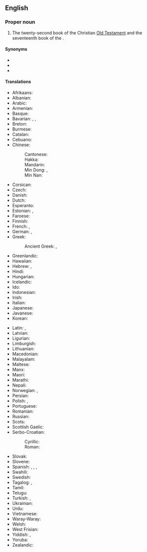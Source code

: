 {{book of the Bible|Song of Solomon}}

==English==

===Proper noun===
{{en-proper noun|head=[[song|Song]] of Songs}}

# {{lb|en|biblical}} The twenty-second book of the Christian [[Old Testament]] and the seventeenth book of the {{w|Hebrew Bible}}.

====Synonyms====
* {{l|en|Canticles}}
* {{l|en|Canticle of Canticles}}
* {{l|en|Song of Solomon}}

====Translations====
{{trans-top|book of the Bible}}
* Afrikaans: {{t+|af|Hooglied}}
* Albanian: {{t|sq|Kantiku i Kantikëve}}
* Arabic: {{t|ar|سِفْرُ نَشِيدِ الْأَنْشَادِ}}
* Armenian: {{t+|hy|Երգ երգոց}}
* Basque: {{t+|eu|Abestirik Ederrena}}
* Bavarian: {{t|bar|Hohes Liad}}, {{t|bar|Hoheliad}}, {{t|bar|Hoheliad vom Salomo}}
* Breton: {{t+|br|Kanenn ar C'hanennoù|m}}
* Burmese: {{t|my|ရှောလမုန်သီချင်း}}
* Catalan: {{t|ca|Càntic dels Càntics|m}}
* Cebuano: {{t|ceb|Awit sa mga Awit}}
* Chinese:
*: Cantonese: {{t|yue|雅歌|tr=ngaa5 go1|sc=Hani}}
*: Hakka: {{t|hak|雅歌|tr=Ngá-kô|sc=Hani}}
*: Mandarin: {{t+|cmn|雅歌|tr=Yǎgē|sc=Hani}}
*: Min Dong: {{t|cdo|雅歌書}}, {{t|cdo|雅歌书|tr=Ngā-gŏ-cṳ̆}}
*: Min Nan: {{t|nan|雅歌|tr=Ngá-ko|sc=Hani}}
* Corsican: {{t+|co|Càntico di Càntichi}}
* Czech: {{t|cs|Píseň písní|p}}
* Danish: {{t|da|Højsangen|n}}
* Dutch: {{t+|nl|Hooglied|n}}
* Esperanto: {{t|eo|Alta Kanto de Salomono}}
* Estonian: {{t+|et|Ülemlaul}}, {{t|et|Saalomoni ülemlaul}}
* Faroese: {{t|fo|Ljóðaljóðin|m}}
* Finnish: {{t+|fi|Laulujen laulu}}
* French: {{t|fr|Cantique de Solomon|m}}, {{t|fr|Cantique de Cantiques}}
* German: {{t|de|Hoheslied|n}}, {{t+|de|Hohelied}}
* Greek: {{t+|el|Άσμα Ασμάτων|n}}
*: Ancient Greek: {{t|grc|ᾎσμα τῶν ᾈσμάτων|n}}, {{t|grc|ᾀσμα ᾀσμάτων|n}}
* Greenlandic: {{t+|kl|Erinarsugassiat Pingaarnersaat}}
* Hawaiian: {{t|haw|Mele A Solomona}}
* Hebrew: {{t+|he|שִׁיר הַשִּׁירִים|tr=Shir ha-Shirím|sc=Hebr}}, {{t|he|שִׁיר הַשִּׁירִים אֲשֶׁר לִשְׁלֹמֹה|tr=Shir ha-Shirím 'Ashér Lish'lomó|sc=Hebr}}
* Hindi: {{t|hi|श्रेष्ठगीत}}
* Hungarian: {{t+|hu|Énekek éneke}}
* Icelandic: {{t|is|Ljóðaljóðin|m}}
* Ido: {{t+|io|Kanto|m}}
* Indonesian: {{t|id|Kitab Kidung Agung}}
* Irish: {{t+|ga|Laoi na Laoithe|f}}
* Italian: {{t+|it|Cantico dei Cantici|m}}
* Japanese: {{t|ja|雅歌|tr=がか, Gaka}}
* Javanese: {{t|jv|Kidung Agung}}
* Korean: {{t+|ko|^아가(雅歌)}}
{{trans-mid}}
* Latin: {{t+|la|Canticum Canticorum|n}}, {{t|la|Canticum Solomonis|n}}
* Latvian: {{t|lv|Augstā Dziesma|m}}
* Ligurian: {{t|lij|Cantego di Canteghi}}
* Limburgish: {{t|li|Hoegleed}}
* Lithuanian: {{t+|lt|Giesmių giesmė}}
* Macedonian: {{t|mk|Песна над песните|f}}
* Malayalam: {{t|ml|ഉത്തമഗീതം}}
* Maltese: {{t+|mt|L-Għanja tal-Għanjiet}}
* Manx: {{t+|gv|Arrane Solomon}}
* Maori: {{t+|mi|Waiata a Horomona}}
* Marathi: {{t|mr|गीतरत्न}}
* Nepali: {{t|ne|श्रेष्ठगीत}}
* Norwegian: {{t|no|Høgsongen|m}}, {{t+|no|Høysangen}}
* Persian: {{t|fa|غزل غزل‌های سلیمان|sc=fa-Arab}}
* Polish: {{t|pl|Pieśń nad pieśniami|f}}, {{t|pl|Pieśni nad Pieśniami|f}}
* Portuguese: {{t+|pt|Cântico dos Cânticos|m}}
* Romanian: {{t|ro|Cântarea Cântărilor}}
* Russian: {{t|ru|Песнь пе́сней Соломо́на}}
* Scots: {{t|sco|Sang o Sangs}}
* Scottish Gaelic: {{t+|gd|Dàn Sholaimh}}
* Serbo-Croatian:
*: Cyrillic: {{t|sh|Песма над песмама}}
*: Roman: {{t|sh|Pesma nad pesmama}}
* Slovak: {{t|sk|Pieseň piesní}}
* Slovene: {{t+|sl|Visoka pesem}}
* Spanish: {{t+|es|Cantar de los Cantares|m}}, {{t|es|Cantar de Salomón}}, {{t|es|Cantar de los Cantares de Salomón|m}}, {{t|es|Cantares|m-p}}
* Swahili: {{t+|sw|Wimbo Ulio Bora}}
* Swedish: {{t|sv|Höga Visan}}
* Tagalog: {{t|tl|Awit ng mga Awit}}, {{t+|tl|Awit ni Solomon}}
* Tamil: {{t|ta|இனிமைமிகு பாடல்}}
* Telugu: {{t|te|పరమగీతము}}
* Turkish: {{t|tr|Ezgiler Ezgisi}}, {{t|tr|Süleyman'ın Ezgiler Ezgisi}}
* Ukrainian: {{t|uk|Пі́сня над пі́снями}}
* Urdu: {{t|ur|غزل الغزلات}}
* Vietnamese: {{t|vi|Sách Diễm ca}}
* Waray-Waray: {{t|war|Awit han mga Awit}}
* Welsh: {{t+|cy|Caniad Solomon}}
* West Frisian: {{t|fy|Heechliet|n}}
* Yiddish: {{t|yi|שיר־השירים|tr=Shir-Hashirem|m}}, {{t|yi|שיר השירים אשר לשלמה|tr=Shir Hashirem Asher Leshloyme|m}}
* Yoruba: {{t|yo|Orin Solomoni}}
* Zealandic: {{t|zea|'Oôglied}}
{{trans-bottom}}